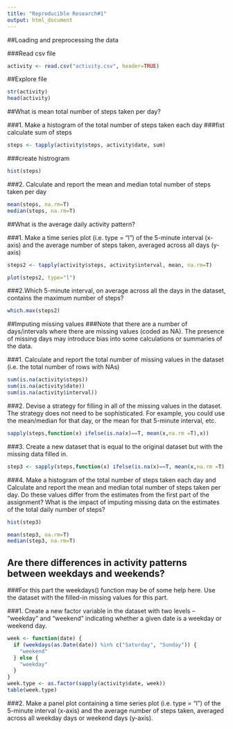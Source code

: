```yaml
---
title: "Reproducible Research#1"
output: html_document
---
```

##Loading and preprocessing the data

###Read csv file
```r
activity <- read.csv("activity.csv", header=TRUE)
```
##Explore file
```r
str(activity)
head(activity)
```

##What is mean total number of steps taken per day?

###1. Make a histogram of the total number of steps taken each day
###fist calculate sum of steps

```r
steps <- tapply(activity$steps, activity$date, sum)
```
###create histrogram
```r
hist(steps)
```
###2. Calculate and report the mean and median total number of steps taken per day
```r
mean(steps, na.rm=T)
median(steps, na.rm=T)
```
##What is the average daily activity pattern?

###1. Make a time series plot (i.e. type = "l") of the 5-minute interval (x-axis) and the average number of steps taken, averaged across all days (y-axis)
```r
steps2 <- tapply(activity$steps, activity$interval, mean, na.rm=T)
```
```r
plot(steps2, type="l")
```
###2.Which 5-minute interval, on average across all the days in the dataset, contains the maximum number of steps?
```r
which.max(steps2)
```

##Imputing missing values
###Note that there are a number of days/intervals where there are missing values (coded as NA). The presence of missing days may introduce bias into some calculations or summaries of the data.

###1. Calculate and report the total number of missing values in the dataset (i.e. the total number of rows with NAs)
```r
sum(is.na(activity$steps))
sum(is.na(activity$date))
sum(is.na(activity$interval))
```
###2. Devise a strategy for filling in all of the missing values in the dataset. The strategy does not need to be sophisticated. For example, you could use the mean/median for that day, or the mean for that 5-minute interval, etc.
```r
sapply(steps,function(x) ifelse(is.na(x)==T, mean(x,na.rm =T),x))
```
###3. Create a new dataset that is equal to the original dataset but with the missing data filled in.
```r
step3 <- sapply(steps,function(x) ifelse(is.na(x)==T, mean(x,na.rm =T),x))
```
###4. Make a histogram of the total number of steps taken each day and Calculate and report the mean and median total number of steps taken per day. Do these values differ from the estimates from the first part of the assignment? What is the impact of imputing missing data on the estimates of the total daily number of steps?
```r
hist(step3)
```
```r
mean(step3, na.rm=T)
median(step3, na.rm=T)
```


## Are there differences in activity patterns between weekdays and weekends?

###For this part the weekdays() function may be of some help here. Use the dataset with the filled-in missing values for this part.

###1. Create a new factor variable in the dataset with two levels -- "weekday" and "weekend" indicating whether a given date is a weekday or weekend day.
```r
week <- function(date) {
  if (weekdays(as.Date(date)) %in% c("Saturday", "Sunday")) {
    "weekend"
  } else {
    "weekday"
  }
}
week.type <- as.factor(sapply(activity$date, week))
table(week.type)
```
###2. Make a panel plot containing a time series plot (i.e. type = "l") of the 5-minute interval (x-axis) and the average number of steps taken, averaged across all weekday days or weekend days (y-axis). 

